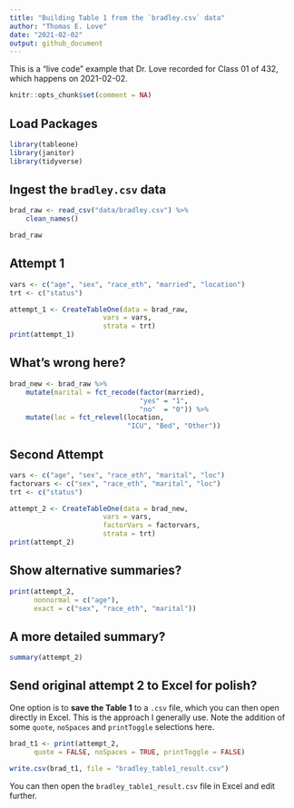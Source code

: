 ---
title: "Building Table 1 from the `bradley.csv` data"
author: "Thomas E. Love"
date: "2021-02-02"
output: github_document
---

This is a "live code" example that Dr. Love recorded for Class 01 of 432, which happens on 2021-02-02.

```{r setup, include=FALSE}
knitr::opts_chunk$set(comment = NA)
```

## Load Packages

```{r, message = FALSE}
library(tableone)
library(janitor)
library(tidyverse)
```

## Ingest the `bradley.csv` data 

```{r}
brad_raw <- read_csv("data/bradley.csv") %>% 
    clean_names()

brad_raw
```

## Attempt 1

```{r attempt1_fakestroke}
vars <- c("age", "sex", "race_eth", "married", "location")
trt <- c("status")

attempt_1 <- CreateTableOne(data = brad_raw, 
                       vars = vars, 
                       strata = trt)
print(attempt_1)
```

## What's wrong here?

```{r}
brad_new <- brad_raw %>%
    mutate(marital = fct_recode(factor(married), 
                                "yes" = "1", 
                                "no"  = "0")) %>%
    mutate(loc = fct_relevel(location, 
                             "ICU", "Bed", "Other"))
```

## Second Attempt

```{r}
vars <- c("age", "sex", "race_eth", "marital", "loc")
factorvars <- c("sex", "race_eth", "marital", "loc")
trt <- c("status")

attempt_2 <- CreateTableOne(data = brad_new, 
                       vars = vars, 
                       factorVars = factorvars,
                       strata = trt)
print(attempt_2)
```

## Show alternative summaries?

```{r}
print(attempt_2, 
      nonnormal = c("age"),
      exact = c("sex", "race_eth", "marital"))
```

## A more detailed summary?

```{r}
summary(attempt_2)
```

## Send original attempt 2 to Excel for polish?

One option is to **save the Table 1** to a `.csv` file, which you can then open directly in Excel. This is the approach I generally use. Note the addition of some `quote`, `noSpaces` and `printToggle` selections here.

```{r}
brad_t1 <- print(attempt_2, 
      quote = FALSE, noSpaces = TRUE, printToggle = FALSE)

write.csv(brad_t1, file = "bradley_table1_result.csv")
```

You can then open the `bradley_table1_result.csv` file in Excel and edit further.

